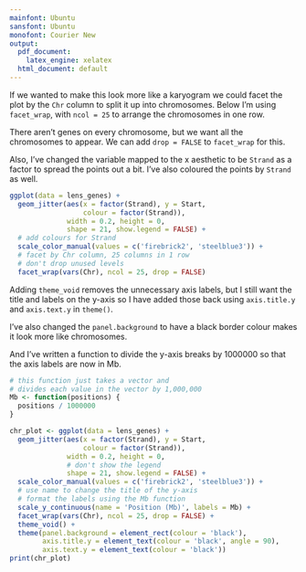 ```yaml
---
mainfont: Ubuntu
sansfont: Ubuntu
monofont: Courier New
output:
  pdf_document:
    latex_engine: xelatex
  html_document: default
---
```


If we wanted to make this look more like a karyogram we could facet the plot by the `Chr` column to split it up into chromosomes. Below I'm using `facet_wrap`, with `ncol = 25` to arrange the chromosomes in one row.

There aren't genes on every chromosome, but we want all the chromosomes to appear. We can add `drop = FALSE` to `facet_wrap` for this.

Also, I've changed the variable mapped to the x aesthetic to be `Strand` as a factor to spread the points out a bit. I've also coloured the points by `Strand` as well.

```r
ggplot(data = lens_genes) +
  geom_jitter(aes(x = factor(Strand), y = Start,
                  colour = factor(Strand)), 
              width = 0.2, height = 0, 
              shape = 21, show.legend = FALSE) +
  # add colours for Strand
  scale_color_manual(values = c('firebrick2', 'steelblue3')) +
  # facet by Chr column, 25 columns in 1 row
  # don't drop unused levels
  facet_wrap(vars(Chr), ncol = 25, drop = FALSE)
```

Adding `theme_void` removes the unnecessary axis labels, but I still want the title and labels on the y-axis so I have added those back using `axis.title.y` and `axis.text.y` in `theme()`.

I've also changed the `panel.background` to have a black border colour makes it look more like chromosomes.

And I've written a function to divide the y-axis breaks by 1000000 so that the axis labels are now in Mb.

```r
# this function just takes a vector and
# divides each value in the vector by 1,000,000
Mb <- function(positions) {
  positions / 1000000
}

chr_plot <- ggplot(data = lens_genes) +
  geom_jitter(aes(x = factor(Strand), y = Start,
                  colour = factor(Strand)), 
              width = 0.2, height = 0, 
              # don't show the legend
              shape = 21, show.legend = FALSE) +
  scale_color_manual(values = c('firebrick2', 'steelblue3')) +
  # use name to change the title of the y-axis
  # format the labels using the Mb function
  scale_y_continuous(name = 'Position (Mb)', labels = Mb) +
  facet_wrap(vars(Chr), ncol = 25, drop = FALSE) +
  theme_void() +
  theme(panel.background = element_rect(colour = 'black'),
        axis.title.y = element_text(colour = 'black', angle = 90),
        axis.text.y = element_text(colour = 'black'))
print(chr_plot)
```
